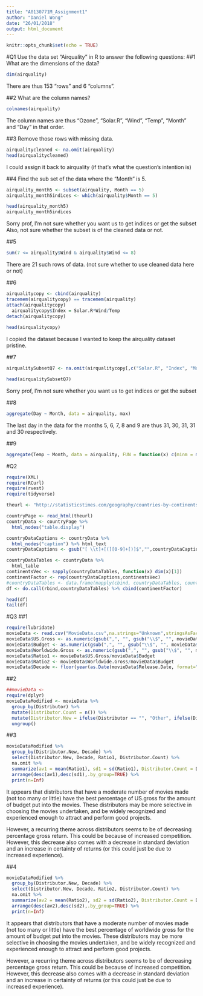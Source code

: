 ```yaml
---
title: "A0130771M_Assignment1"
author: "Daniel Wong"
date: "26/01/2018"
output: html_document
---
```


```r
knitr::opts_chunk$set(echo = TRUE)
```

#Q1 Use the data set “Airquality” in R to answer the following questions:
##1 What are the dimensions of the data?
```r
dim(airquality)
```

There are thus 153 "rows" and 6 "columns".

##2 What are the column names?
```r
colnames(airquality)
```
The column names are thus "Ozone", "Solar.R", "Wind", "Temp", "Month" and "Day" in that order.

##3 Remove those rows with missing data.
```r
airqualitycleaned <- na.omit(airquality)
head(airqualitycleaned)
```
I could assign it back to airquality (if that's what the question's intention is)

##4 Find the sub set of the data where the “Month” is 5.
```r
airquality_month5 <- subset(airquality, Month == 5)
airquality_month5indices <- which(airquality$Month == 5)

head(airquality_month5)
airquality_month5indices
```
Sorry prof, I'm not sure whether you want us to get indices or get the subset
Also, not sure whether the subset is of the cleaned data or not.

##5 
```r
sum(7 <= airquality$Wind & airquality$Wind <= 8)
```
There are 21 such rows of data. (not sure whether to use cleaned data here or not)

##6
```r
airqualitycopy <- cbind(airquality)
tracemem(airqualitycopy) == tracemem(airquality)
attach(airqualitycopy)
  airqualitycopy$Index = Solar.R*Wind/Temp
detach(airqualitycopy)
  
head(airqualitycopy)
```
I copied the dataset because I wanted to keep the airquality dataset pristine.

##7
```r
airqualitySubsetQ7 <- na.omit(airqualitycopy[,c("Solar.R", "Index", "Month", "Day")])

head(airqualitySubsetQ7)
```
Sorry prof, I'm not sure whether you want us to get indices or get the subset

##8
```r
aggregate(Day ~ Month, data = airquality, max)
```
The last day in the data for the months 5, 6, 7, 8 and 9 are thus 31, 30, 31, 31 and 30 respectively.

##9
```r
aggregate(Temp ~ Month, data = airquality, FUN = function(x) c(minm = min(x), maxm = max(x)))
```

#Q2
```r
require(XML)
require(RCurl)
require(rvest)
require(tidyverse)

theurl <- "http://statisticstimes.com/geography/countries-by-continents.php"

countryPage <- read_html(theurl)
countryData <- countryPage %>% 
  html_nodes("table.display")

countryDataCaptions <- countryData %>% 
  html_nodes("caption") %>% html_text
countryDataCaptions <- gsub("[ \\t]+[(][0-9]+[)]$","",countryDataCaptions)

countryDataTables <- countryData %>%
  html_table
continentsVec <- sapply(countryDataTables, function(x) dim(x)[1])
continentFactor <- rep(countryDataCaptions,continentsVec)
#countryDataTables <- data.frame(mapply(cbind, countryDataTables, countryDataCaptions))
df <- do.call(rbind,countryDataTables) %>% cbind(continentFactor)

head(df)
tail(df)
```

#Q3
##1 
```r
require(lubridate)
movieData <- read.csv("MovieData.csv",na.strings="Unknown",stringsAsFactors = FALSE)
movieData$US.Gross <- as.numeric(gsub(",", "", gsub("\\$", "", movieData$US.Gross)))
movieData$Budget <- as.numeric(gsub(",", "", gsub("\\$", "", movieData$Budget)))
movieData$Worldwide.Gross <- as.numeric(gsub(",", "", gsub("\\$", "", movieData$Worldwide.Gross)))
movieData$Ratio1 <- movieData$US.Gross/movieData$Budget
movieData$Ratio2 <- movieData$Worldwide.Gross/movieData$Budget
movieData$Decade <- floor(year(as.Date(movieData$Release.Date, format="%d/%m/%Y"))/10)*10
```
##2
```r
##movieData <- 
require(dplyr)
movieDataModified <- movieData %>% 
  group_by(Distributor) %>%
  mutate(Distributor.Count = n()) %>%
  mutate(Distributor.New = ifelse(Distributor == "", "Other", ifelse(Distributor.Count > 30, Distributor, "Other"))) %>%
  ungroup()
```

##3
```r
movieDataModified %>%
  group_by(Distributor.New, Decade) %>%
  select(Distributor.New, Decade, Ratio1, Distributor.Count) %>%
  na.omit %>%
  summarize(av1 = mean(Ratio1), sd1 = sd(Ratio1), Distributor.Count = Distributor.Count[1]) %>%
  arrange(desc(av1),desc(sd1),.by_group=TRUE) %>%
  print(n=Inf)
```
It appears that distributors that have a moderate number of movies made (not too many or little) have the best percentage of US.gross for the amount of budget put into the movies. These distributors may be more selective in choosing the movies undertaken, and be widely recognized and experienced enough to attract and perform good projects.

However, a recurring theme across distributors seems to be of decreasing percentage gross return. This could be because of increased competition. However, this decrease also comes with a decrease in standard deviation and an increase in certainty of returns (or this could just be due to increased experience).

##4
```r
movieDataModified %>%
  group_by(Distributor.New, Decade) %>%
  select(Distributor.New, Decade, Ratio2, Distributor.Count) %>%
  na.omit %>%
  summarize(av2 = mean(Ratio2), sd2 = sd(Ratio2), Distributor.Count = Distributor.Count[1]) %>%
  arrange(desc(av2),desc(sd2),.by_group=TRUE) %>%
  print(n=Inf)
```
It appears that distributors that have a moderate number of movies made (not too many or little) have the best percentage of worldwide gross for the amount of budget put into the movies. These distributors may be more selective in choosing the movies undertaken, and be widely recognized and experienced enough to attract and perform good projects.

However, a recurring theme across distributors seems to be of decreasing percentage gross return. This could be because of increased competition. However, this decrease also comes with a decrease in standard deviation and an increase in certainty of returns (or this could just be due to increased experience).


